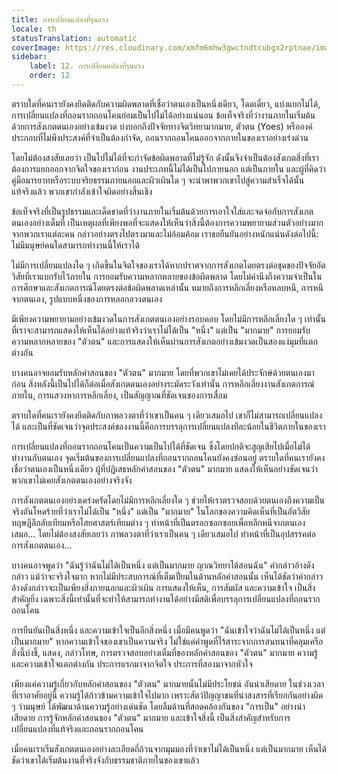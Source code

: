 ```yaml
---
title: การเปลี่ยนแปลงที่รุนแรง
locale: th
statusTranslation: automatic
coverImage: https://res.cloudinary.com/xmfm6mhw3gwctndtcubgx2rptnae/image/upload/v1740468922/small_cover_tratado_de_psicologia_revolucionaria_a4c0dca4e0.webp
sidebar:
    label: 12. การเปลี่ยนแปลงที่รุนแรง
    order: 12
---
```

ตราบใดที่คนเรายังคงยึดติดกับความผิดพลาดที่เชื่อว่าตนเองเป็นหนึ่งเดียว, โดดเดี่ยว, แบ่งแยกไม่ได้, การเปลี่ยนแปลงที่ถอนรากถอนโคนย่อมเป็นไปไม่ได้อย่างแน่นอน ข้อเท็จจริงที่ว่างานภายในเริ่มต้นด้วยการสังเกตตนเองอย่างเข้มงวด บ่งบอกถึงปัจจัยทางจิตวิทยามากมาย, ตัวตน (Yoes) หรือองค์ประกอบที่ไม่พึงประสงค์ที่จำเป็นต้องกำจัด, ถอนรากถอนโคนออกจากภายในของเราอย่างเร่งด่วน

โดยไม่ต้องสงสัยเลยว่า เป็นไปไม่ได้ที่จะกำจัดข้อผิดพลาดที่ไม่รู้จัก ดังนั้นจึงจำเป็นต้องสังเกตสิ่งที่เราต้องการแยกออกจากจิตใจของเราก่อน งานประเภทนี้ไม่ได้เป็นไปภายนอก แต่เป็นภายใน และผู้ที่คิดว่าคู่มือมารยาทหรือระบบจริยธรรมภายนอกและผิวเผินใด ๆ จะนำพาพวกเขาไปสู่ความสำเร็จได้นั้น แท้จริงแล้ว พวกเขากำลังเข้าใจผิดอย่างสิ้นเชิง

ข้อเท็จจริงที่เป็นรูปธรรมและเด็ดขาดที่ว่างานภายในเริ่มต้นด้วยการเอาใจใส่และจดจ่อกับการสังเกตตนเองอย่างเต็มที่ เป็นเหตุผลที่เพียงพอที่จะแสดงให้เห็นว่าสิ่งนี้ต้องการความพยายามส่วนตัวอย่างมากจากพวกเราแต่ละคน กล่าวอย่างตรงไปตรงมาและไม่อ้อมค้อม เราขอยืนยันอย่างหนักแน่นดังต่อไปนี้: ไม่มีมนุษย์คนใดสามารถทำงานนี้ให้เราได้

ไม่มีการเปลี่ยนแปลงใด ๆ เกิดขึ้นในจิตใจของเราได้หากปราศจากการสังเกตโดยตรงต่อชุดของปัจจัยอัตวิสัยที่เราแบกรับไว้ภายใน การยอมรับความหลากหลายของข้อผิดพลาด โดยไม่คำนึงถึงความจำเป็นในการศึกษาและสังเกตการณ์โดยตรงต่อข้อผิดพลาดเหล่านั้น หมายถึงการหลีกเลี่ยงหรือหลบหนี, การหนีจากตนเอง, รูปแบบหนึ่งของการหลอกลวงตนเอง

มีเพียงความพยายามอย่างเข้มงวดในการสังเกตตนเองอย่างรอบคอบ โดยไม่มีการหลีกเลี่ยงใด ๆ เท่านั้น ที่เราจะสามารถแสดงให้เห็นได้อย่างแท้จริงว่าเราไม่ได้เป็น "หนึ่ง" แต่เป็น "มากมาย" การยอมรับความหลากหลายของ "ตัวตน" และการแสดงให้เห็นผ่านการสังเกตอย่างเข้มงวดเป็นสองแง่มุมที่แตกต่างกัน

บางคนอาจยอมรับหลักคำสอนของ "ตัวตน" มากมาย โดยที่พวกเขาไม่เคยได้ประจักษ์ด้วยตนเองมาก่อน สิ่งหลังนี้เป็นไปได้ก็ต่อเมื่อสังเกตตนเองอย่างระมัดระวังเท่านั้น การหลีกเลี่ยงงานสังเกตการณ์ภายใน, การแสวงหาการหลีกเลี่ยง, เป็นสัญญาณที่ชัดเจนของการเสื่อม

ตราบใดที่คนเรายังคงยึดติดกับภาพลวงตาที่ว่าเขาเป็นคน ๆ เดียวเสมอไป เขาก็ไม่สามารถเปลี่ยนแปลงได้ และเป็นที่ชัดเจนว่าจุดประสงค์ของงานนี้คือการบรรลุการเปลี่ยนแปลงทีละน้อยในชีวิตภายในของเรา

การเปลี่ยนแปลงที่ถอนรากถอนโคนเป็นความเป็นไปได้ที่ชัดเจน ซึ่งโดยปกติจะสูญเสียไปเมื่อไม่ได้ทำงานกับตนเอง จุดเริ่มต้นของการเปลี่ยนแปลงที่ถอนรากถอนโคนยังคงซ่อนอยู่ ตราบใดที่คนเรายังคงเชื่อว่าตนเองเป็นหนึ่งเดียว ผู้ที่ปฏิเสธหลักคำสอนของ "ตัวตน" มากมาย แสดงให้เห็นอย่างชัดเจนว่าพวกเขาไม่เคยสังเกตตนเองอย่างจริงจัง

การสังเกตตนเองอย่างเคร่งครัดโดยไม่มีการหลีกเลี่ยงใด ๆ ช่วยให้เราตรวจสอบด้วยตนเองถึงความเป็นจริงอันโหดร้ายที่ว่าเราไม่ได้เป็น "หนึ่ง" แต่เป็น "มากมาย" ในโลกของความคิดเห็นที่เป็นอัตวิสัย ทฤษฎีลึกลับเทียมหรือไสยศาสตร์เทียมต่าง ๆ ทำหน้าที่เป็นตรอกซอกซอยเพื่อหลีกหนีจากตนเองเสมอ... โดยไม่ต้องสงสัยเลยว่า ภาพลวงตาที่ว่าเราเป็นคน ๆ เดียวเสมอไป ทำหน้าที่เป็นอุปสรรคต่อการสังเกตตนเอง...

บางคนอาจพูดว่า "ฉันรู้ว่าฉันไม่ได้เป็นหนึ่ง แต่เป็นมากมาย ญาณวิทยาได้สอนฉัน" คำกล่าวอ้างดังกล่าว แม้ว่าจะจริงใจมาก หากไม่มีประสบการณ์ที่เต็มเปี่ยมในด้านหลักคำสอนนั้น เห็นได้ชัดว่าคำกล่าวอ้างดังกล่าวจะเป็นเพียงสิ่งภายนอกและผิวเผิน การแสดงให้เห็น, การสัมผัส และความเข้าใจ เป็นสิ่งสำคัญยิ่ง เฉพาะสิ่งนี้เท่านั้นที่จะทำให้สามารถทำงานได้อย่างมีสติเพื่อบรรลุการเปลี่ยนแปลงที่ถอนรากถอนโคน

การยืนยันเป็นสิ่งหนึ่ง และความเข้าใจเป็นอีกสิ่งหนึ่ง เมื่อมีคนพูดว่า "ฉันเข้าใจว่าฉันไม่ได้เป็นหนึ่ง แต่เป็นมากมาย" หากความเข้าใจของเขาเป็นความจริง ไม่ใช่แค่คำพูดที่ไร้สาระจากการสนทนาที่คลุมเครือ สิ่งนี้บ่งชี้, แสดง, กล่าวโทษ, การตรวจสอบอย่างเต็มที่ของหลักคำสอนของ "ตัวตน" มากมาย ความรู้และความเข้าใจแตกต่างกัน ประการแรกมาจากจิตใจ ประการที่สองมาจากหัวใจ

เพียงแค่ความรู้เกี่ยวกับหลักคำสอนของ "ตัวตน" มากมายนั้นไม่มีประโยชน์ อันน่าเสียดาย ในช่วงเวลาที่เราอาศัยอยู่นี้ ความรู้ได้ก้าวข้ามความเข้าใจไปมาก เพราะสัตว์ปัญญาชนที่น่าสงสารที่เรียกกันอย่างผิด ๆ ว่ามนุษย์ ได้พัฒนาด้านความรู้อย่างเด่นชัด โดยลืมด้านที่สอดคล้องกันของ "การเป็น" อย่างน่าเสียดาย การรู้จักหลักคำสอนของ "ตัวตน" มากมาย และเข้าใจสิ่งนี้ เป็นสิ่งสำคัญสำหรับการเปลี่ยนแปลงที่แท้จริงและถอนรากถอนโคน

เมื่อคนเราเริ่มสังเกตตนเองอย่างละเอียดถี่ถ้วนจากมุมมองที่ว่าเขาไม่ได้เป็นหนึ่ง แต่เป็นมากมาย เห็นได้ชัดว่าเขาได้เริ่มต้นงานที่จริงจังกับธรรมชาติภายในของเขาแล้ว

